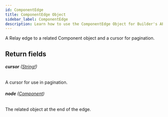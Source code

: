 ```yaml
---
id: ComponentEdge
title: ComponentEdge Object
sidebar_label: ComponentEdge
description: Learn how to use the ComponentEdge Object for Builder's API.
---
```


A Relay edge to a related Component object and a cursor for pagination.

## Return fields

###### <b>cursor</b> ([String!](/docs/composer/builder/api/schema/scalar/String.mdx))

A cursor for use in pagination.

###### <b>node</b> ([Component](/docs/composer/builder/api/schema/object/Component.mdx))

The related object at the end of the edge.
